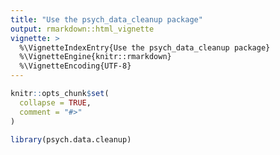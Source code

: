 ```yaml
---
title: "Use the psych_data_cleanup package"
output: rmarkdown::html_vignette
vignette: >
  %\VignetteIndexEntry{Use the psych_data_cleanup package}
  %\VignetteEngine{knitr::rmarkdown}
  %\VignetteEncoding{UTF-8}
---
```


```r
knitr::opts_chunk$set(
  collapse = TRUE,
  comment = "#>"
)
```

```r
library(psych.data.cleanup)
```
